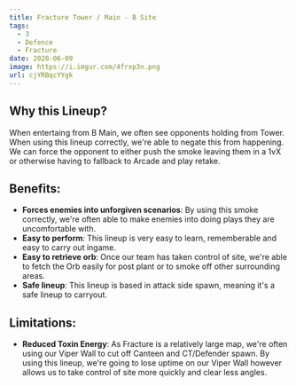 ```yaml
---
title: Fracture Tower / Main - B Site
tags:
  - 3
  - Defence
  - Fracture
date: 2020-06-09
image: https://i.imgur.com/4frxp3n.png
url: cjYRBqcYYgk
---
```


## Why this Lineup?

When entertaing from B Main, we often see opponents holding from
Tower. When using this lineup correctly, we're able to negate
this from happening. We can force the opponent to either push the
smoke leaving them in a 1vX or otherwise having to fallback to
Arcade and play retake.

## Benefits:

- **Forces enemies into unforgiven scenarios**: By using this
  smoke correctly, we're often able to make enemies into doing
  plays they are uncomfortable with.
- **Easy to perform**: This lineup is very easy to learn,
  rememberable and easy to carry out ingame.
- **Easy to retrieve orb**: Once our team has taken control of
  site, we're able to fetch the Orb easily for post plant or to
  smoke off other surrounding areas.
- **Safe lineup**: This lineup is based in attack side spawn,
  meaning it's a safe lineup to carryout.

## Limitations:

- **Reduced Toxin Energy**: As Fracture is a relatively large
  map, we're often using our Viper Wall to cut off Canteen and
  CT/Defender spawn. By using this lineup, we're going to lose
  uptime on our Viper Wall however allows us to take control of
  site more quickly and clear less angles.
